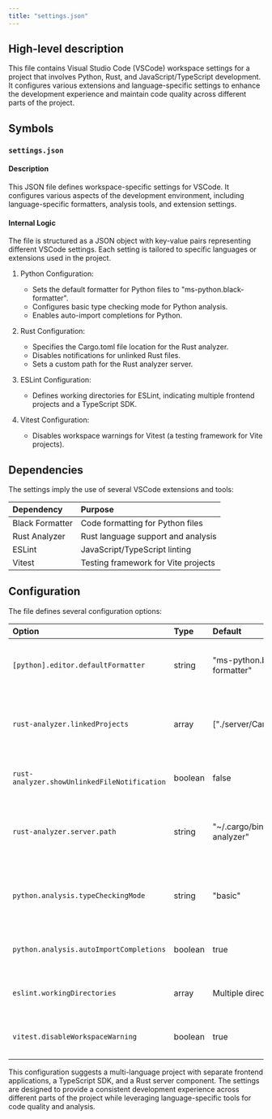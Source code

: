 ```yaml
---
title: "settings.json"
---
```


## High-level description
This file contains Visual Studio Code (VSCode) workspace settings for a project that involves Python, Rust, and JavaScript/TypeScript development. It configures various extensions and language-specific settings to enhance the development experience and maintain code quality across different parts of the project.

## Symbols

### `settings.json`
#### Description
This JSON file defines workspace-specific settings for VSCode. It configures various aspects of the development environment, including language-specific formatters, analysis tools, and extension settings.

#### Internal Logic
The file is structured as a JSON object with key-value pairs representing different VSCode settings. Each setting is tailored to specific languages or extensions used in the project.

1. Python Configuration:
   - Sets the default formatter for Python files to "ms-python.black-formatter".
   - Configures basic type checking mode for Python analysis.
   - Enables auto-import completions for Python.

2. Rust Configuration:
   - Specifies the Cargo.toml file location for the Rust analyzer.
   - Disables notifications for unlinked Rust files.
   - Sets a custom path for the Rust analyzer server.

3. ESLint Configuration:
   - Defines working directories for ESLint, indicating multiple frontend projects and a TypeScript SDK.

4. Vitest Configuration:
   - Disables workspace warnings for Vitest (a testing framework for Vite projects).

## Dependencies
The settings imply the use of several VSCode extensions and tools:

| Dependency | Purpose |
|:-----------|:--------|
| Black Formatter | Code formatting for Python files |
| Rust Analyzer | Rust language support and analysis |
| ESLint | JavaScript/TypeScript linting |
| Vitest | Testing framework for Vite projects |

## Configuration
The file defines several configuration options:

| Option | Type | Default | Description |
|:-------|:-----|:--------|:------------|
| `[python].editor.defaultFormatter` | string | "ms-python.black-formatter" | Sets the default formatter for Python files |
| `rust-analyzer.linkedProjects` | array | ["./server/Cargo.toml"] | Specifies the Cargo.toml file location for Rust analyzer |
| `rust-analyzer.showUnlinkedFileNotification` | boolean | false | Disables notifications for unlinked Rust files |
| `rust-analyzer.server.path` | string | "~/.cargo/bin/rust-analyzer" | Sets a custom path for the Rust analyzer server |
| `python.analysis.typeCheckingMode` | string | "basic" | Configures the type checking mode for Python analysis |
| `python.analysis.autoImportCompletions` | boolean | true | Enables auto-import completions for Python |
| `eslint.workingDirectories` | array | Multiple directories | Defines working directories for ESLint |
| `vitest.disableWorkspaceWarning` | boolean | true | Disables workspace warnings for Vitest |

This configuration suggests a multi-language project with separate frontend applications, a TypeScript SDK, and a Rust server component. The settings are designed to provide a consistent development experience across different parts of the project while leveraging language-specific tools for code quality and analysis.